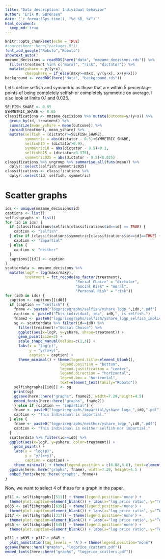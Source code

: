 ```yaml
---
title: "Data description: Individual behavior"
author: "Erik Ø. Sørensen"
date: '`r format(Sys.time(), "%d %B, %Y")`'
html_document:
  keep_md: true
---
```


```r
knitr::opts_chunk$set(echo = TRUE)
#source(here::here("packages.R"))
font_add_google("Roboto","Roboto")
showtext_auto()
mmzame_decisions = readRDS(here("data", "mmzame_decisions.rds")) %>%
  filter(treatment %in% c("moral", "risk", "dictator")) %>%
  mutate(yshare = y/(y+x), 
         cheapshare = if_else(maxy>=maxx, y/(y+x), x/(y+x))) 
background <- readRDS(here("data", "background.rds"))
```


Let's define selfish and symmetric as those that are within 5 percentage points of
being completely selfish or completely symmetric on average. I also look at limits 0.1 and 0.025.

```r
SELFISH_SHARE <- 0.95
SYMMETRIC_SHARE <- 0.05
classifications <- mmzame_decisions %>% mutate(outcome=y/(y+x)) %>%
  group_by(id, treatment) %>% 
  summarize(mean_yshare = mean(outcome)) %>%
  spread(treatment, mean_yshare) %>%
  mutate(selfish = (dictator>=SELFISH_SHARE),
         symmetric = abs(dictator - 0.5)<SYMMETRIC_SHARE,
         selfish10 = (dictator>0.9),
         symmetric10 = abs(dictator - 0.5)<0.1,
         selfish025 = (dictator>0.975),
         symmetric025 = abs(dictator - 0.5)<0.025) 
classifications %>% ungroup %>% summarise_all(funs(mean)) %>%
  dplyr::select(selfish:symmetric025) 
classifications <- classifications %>%
  dplyr::select(id, selfish, symmetric)
```


# Scatter graphs 

```r
ids <- unique(mmzame_decisions$id)
captions <- list()
selfishgraphs <- list()
for (id in ids) {
  if (classifications$selfish[classifications$id==id] == TRUE) {
    caption <- "selfish"
  } else if (classifications$symmetric[classifications$id==id]==TRUE) {
    caption <- "impartial"
  } else {
    caption <- "neither"
  }
  captions[[id]] <- caption
}
scatterdata <- mmzame_decisions %>% 
  mutate(logP = log(maxx/maxy),
         treatment = fct_recode(as_factor(treatment),
                                "Social Choice" = "dictator",
                                "Social Risk" = "moral",
                                "Personal Risk" = "risk"))
for (id0 in ids) {
  caption <- captions[[id0]]
  if (caption == "selfish") {
    fname <- paste0("logpricegraphs/selfish/yshare_logp_",id0,".pdf")
    caption <- paste0("This individual, id=", id0,", is selfish.")
    fname2 <- paste0("logpricegraphs/selfish/yshare_logp_selfish_implicit_",id0,".pdf")
    sg <- scatterdata %>% filter(id==id0) %>%
      filter(treatment!="Social Choice") %>%
      ggplot(aes(x=logP, y=yshare, shape=treatment)) +
      geom_point(size=2) + 
      scale_shape_manual(values=c(1,3)) +
      labs(x = "log(p)", 
           y = "y/(x+y)",
           caption = caption) +
      theme_minimal() + theme(legend.title=element_blank(),
                         legend.position = "bottom", 
                         legend.justification = "center",
                         legend.direction = "horizontal",
                         legend.box = "horizontal",
                         text=element_text(family="Roboto"))
    selfishgraphs[[id0]] <- sg
    print(sg)
    ggsave(here::here("graphs", fname2), width=7.29,height=4.5)
    embed_fonts(here::here("graphs", fname2))
    } else if (caption == "impartial") {
    fname <- paste0("logpricegraphs/impartial/yshare_logp_",id0,".pdf")
    caption <- "This individual is impartial."
  } else {
    fname <- paste0("logpricegraphs/neither/yshare_logp_",id0,".pdf")
    caption <- "This individual is neither selfish nor impartial."
  }
  scatterdata %>% filter(id==id0) %>%
  ggplot(aes(x=logP, y=yshare, color=treatment)) + 
    geom_point() +
    labs(x = "log(p)",
         y = "y/(x+y)",
         caption = caption) +
    theme_minimal() + theme(legend.position = c(0.88,0.8), text=element_text(family="Roboto"), legend.title=element_blank() )
  ggsave(here::here("graphs", fname), width=7.29, height=4.5 )
  embed_fonts(here::here("graphs", fname))
}
```

Now, we want to select 4 of these for a graph in the paper.

```r
p511 <- selfishgraphs[[511]] + theme(legend.position='none') + 
  theme(plot.caption=element_blank()) + labs(x="log price ratio", y="Token share")
p635 <- selfishgraphs[[635]] + theme(legend.position='none') + 
  theme(plot.caption=element_blank()) + labs(x="log price ratio", y="Token share")
p317 <- selfishgraphs[[317]] + theme(legend.position='none') + 
  theme(plot.caption=element_blank()) + labs(x="log price ratio", y="Token share")
p645 <- selfishgraphs[[645]] + theme(legend.position='none') + 
  theme(plot.caption=element_blank()) + labs(x="log price ratio", y="Token share")

p511 + p635 + p317 + p645 +
  plot_annotation(tag_levels = 'A') + theme(legend.position="none")
ggsave(here::here("graphs", "logprice_scatters.pdf"))
embed_fonts(here::here("graphs", "logprice_scatters.pdf"))
```



